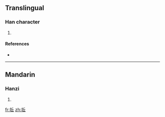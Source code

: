 ==Translingual==

===Han character===
{{Han char|rn=64|rad=手|as=05|sn=8|four=|canj=手人一 (QOM)}}

# {{defn|Han|sort=手05}}

====References====
* {{Han ref|kx=0427.161|dkj=11982|hdz=31854.010|uh=62DE|ud=25310}}

----

==Mandarin==

===Hanzi===
{{cmn-hanzi|pin=[[dǐ]] ([[di3]])|wg=ti<sup>3</sup>}}

# {{defn|Mandarin}}

[[fr:拞]]
[[zh:拞]]
